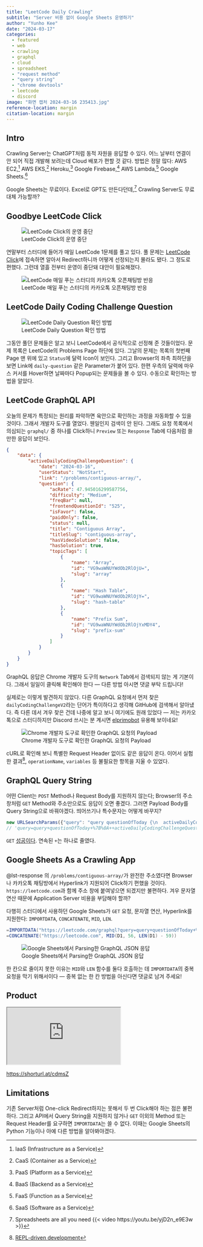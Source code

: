 ```yaml
---
title: "LeetCode Daily Crawling"
subtitle: "Server 비용 없이 Google Sheets 운영하기"
author: "Yunho Kee"
date: "2024-03-17"
categories:
  - featured
  - web
  - crawling
  - graphql
  - cloud
  - spreadsheet
  - "request method"
  - "query string"
  - "chrome devtools"
  - leetcode
  - discord
image: "화면 캡처 2024-03-16 235413.jpg"
reference-location: margin
citation-location: margin
---
```


## Intro

Crawling Server는 ChatGPT처럼 동적 자원을 응답할 수 있다. 어느 날부터 연결이 안 되어 직접 개발해 보려는데 Cloud 배포가 편할 것 같다. 방법은 정말 많다: AWS EC2,^[IaaS (Infrastructure as a Service)] AWS EKS,^[CaaS (Container as a Service)] Heroku,^[PaaS (Platform as a Service)] Google Firebase,^[BaaS (Backend as a Service)] AWS Lambda,^[FaaS (Function as a Service)] Google Sheets.^[SaaS (Software as a Service)]

Google Sheets는 무료이다. Excel로 GPT도 만든다던데,^[Spreadsheets are all you need {{< video https://youtu.be/yjD2n_e9E3w >}}] Crawling Server도 무료 대체 가능할까?

## Goodbye LeetCode Click

::: {layout="[[1], [1], [1]]"}
![LeetCode Click의 운영 중단](화면 캡처 2024-03-16 235413.jpg){group="leetcode-daily-crawling" fig-alt="A screenshot of the discontinuation of the LeetCode click service."}

연말부터 스터디에 들어가 매일 LeetCode 1문제를 풀고 있다. 풀 문제는 [LeetCode Click](https://leetcode.click)에 접속하면 알아서 Redirect하니까 어떻게 선정되는지 몰라도 됐다. 그 정도로 편했다. 그런데 열흘 전부터 운영이 중단돼 대안이 필요해졌다.

![LeetCode 매일 푸는 스터디의 카카오톡 오픈채팅방 반응](KakaoTalk_Snapshot_20240316_233937.png){group="leetcode-daily-crawling" fig-alt="A captured conversation of people frustrated by the discontinuation of the LeetCode click service."}
:::

## LeetCode Daily Coding Challenge Question

![LeetCode Daily Question 확인 방법](화면 캡처 2024-03-17 003045.jpg){group="leetcode-daily-crawling" fig-alt="A screenshot displaying today's question in the problem list and the daily questions for each day on the calendar on the LeetCode website."}

그동안 풀던 문제들은 알고 보니 LeetCode에서 공식적으로 선정해 준 것들이었다. 문제 목록은 LeetCode의 Problems Page 하단에 있다. 그날의 문제는 목록의 첫번째 Page 맨 위에 있고 `Status`에 달력 Icon이 보인다. 그리고 Browser의 좌측 최하단을 보면 Link에 `daily-question` 같은 Parameter가 붙어 있다. 한편 우측의 달력에 마우스 커서를 Hover하면 날짜마다 Popup되는 문제들을 볼 수 있다. 수동으로 확인하는 방법을 알았다.

## LeetCode GraphQL API

오늘의 문제가 특정되는 원리를 파악하면 육안으로 확인하는 과정을 자동화할 수 있을 것이다. 그래서 개발자 도구를 열었다. 웬일인지 검색이 안 된다. 그래도 요청 목록에서 의심되는 `graphql/` 중 하나를 Click하니 `Preview` 또는 `Response` Tab에 다음처럼 쓸 만한 응답이 보인다.

```.json
{
    "data": {
        "activeDailyCodingChallengeQuestion": {
            "date": "2024-03-16",
            "userStatus": "NotStart",
            "link": "/problems/contiguous-array/",
            "question": {
                "acRate": 47.945016299587756,
                "difficulty": "Medium",
                "freqBar": null,
                "frontendQuestionId": "525",
                "isFavor": false,
                "paidOnly": false,
                "status": null,
                "title": "Contiguous Array",
                "titleSlug": "contiguous-array",
                "hasVideoSolution": false,
                "hasSolution": true,
                "topicTags": [
                    {
                        "name": "Array",
                        "id": "VG9waWNUYWdOb2RlOjU=",
                        "slug": "array"
                    },
                    {
                        "name": "Hash Table",
                        "id": "VG9waWNUYWdOb2RlOjY=",
                        "slug": "hash-table"
                    },
                    {
                        "name": "Prefix Sum",
                        "id": "VG9waWNUYWdOb2RlOjYxMDY4",
                        "slug": "prefix-sum"
                    }
                ]
            }
        }
    }
}
```

:::{.callout-note}
GraphQL 응답은 Chrome 개발자 도구의 `Network` Tab에서 검색되지 않는 게 기본이다. 그래서 일일이 클릭해 확인해야 한다 &mdash; 다른 방법 아시면 댓글 부탁 드립니다!
:::

실제로는 이렇게 발견하지 않았다. 다른 GraphQL 요청에서 먼저 찾은 `dailyCodingChallengeV2`라는 단어가 특이하다고 생각해 GitHub에 검색해서 알아냈다. 즉 다른 데서 겨우 찾은 건데 나중에 알고 보니 여기에도 원래 있었다 &mdash; 저는 카카오톡으로 스터디하지만 Discord 쓰시는 분 계시면 [elprimobot](https://github.com/kajahno/elprimobot/blob/857cd02d8e34fd360ad908cb00edc2e1708e7250/api/leetcode/queries.js#L22) 유용해 보이네요!

![Chrome 개발자 도구로 확인한 GraphQL 요청의 Payload](화면 캡처 2024-03-17 015135.jpg){group="leetcode-daily-crawling" fig-alt="A screenshot of a GraphQL request's payload from Chrome DevTools."}

cURL로 확인해 보니 특별한 Request Header 없이도 같은 응답이 온다. 이어서 실험한 결과^[[REPL-driven development](https://www.cs.utexas.edu/ftp/garbage/cs345/schintro-v13/schintro_114.html)],  `operationName`, `variables` 등 불필요한 항목을 지울 수 있었다.

## GraphQL Query String

어떤 Client는 `POST` Method나 Request Body를 지원하지 않는다; Browser의 주소 창처럼 `GET` Method와 주소만으로도 응답이 오면 좋겠다. 그러면 Payload Body를 Query String으로 바꿔야겠다. 띄어쓰기나 특수문자는 어떻게 바꾸지?

```javascript
new URLSearchParams({"query": "query questionOfToday {\n  activeDailyCodingChallengeQuestion {\n    date\n    link\n    question {\n      acRate\n      difficulty\n      frontendQuestionId: questionFrontendId\n      title\n      titleSlug\n    }\n  }\n}"}).toString()
// 'query=query+questionOfToday+%7B%0A++activeDailyCodingChallengeQuestion+%7B%0A++++date%0A++++link%0A++++question+%7B%0A++++++acRate%0A++++++difficulty%0A++++++frontendQuestionId%3A+questionFrontendId%0A++++++title%0A++++++titleSlug%0A++++%7D%0A++%7D%0A%7D'
```

`GET` [성공이다](https://leetcode.com/graphql?query=query+questionOfToday+%7B+activeDailyCodingChallengeQuestion+%7B+link+%7D+%7D). 연속된 `+`는 하나로 줄였다.

## Google Sheets As a Crawling App

@lst-response 의 `/problems/contiguous-array/`가 완전한 주소였다면 Browser나 카카오톡 채팅방에서 Hyperlink가 지원되어 Click하기 편했을 것이다. `https://leetcode.com`과 함께 주소 창에 붙여넣으면 되겠지만 불편하다. 겨우 문자열 연산 때문에 Application Server 비용을 부담해야 할까?

다행히 스터디에서 사용하던 Google Sheets가 `GET` 요청, 문자열 연산, Hyperlink를 지원한다: `IMPORTDATA`, `CONCATENATE`, `MID`, `LEN`.

```scala
=IMPORTDATA("https://leetcode.com/graphql?query=query+questionOfToday+%7B+activeDailyCodingChallengeQuestion+%7B+link+%7D+%7D")
=CONCATENATE("https://leetcode.com", MID(D1, 56, LEN(D1) - 59))
```

![Google Sheets에서 Parsing한 GraphQL JSON 응답](화면 캡처 2024-03-17 031317.jpg){group="leetcode-daily-crawling" fig-alt="A screenshot displaying a hyperlink parsed from a JSON response to a GraphQL request within Google Sheets."}

한 칸으로 줄이지 못한 이유는 `MID`와 `LEN` 함수를 둘다 호출하는 데 `IMPORTDATA`의 중복 요청을 막기 위해서이다 &mdash; 중복 없는 한 칸 방법을 아신다면 댓글로 남겨 주세요!

## Product

<iframe src="https://docs.google.com/spreadsheets/d/e/2PACX-1vQ2m9qgm3GOsed10XSQzleV8QRioetbAUpdA3SkJ-hvjpJh-gz-_ckADAGieCeifnmPXFXsR3O5ayxI/pubhtml?gid=0&amp;single=true&amp;widget=true&amp;headers=false"></iframe>

<https://shorturl.at/cdmsZ>

## Limitations

기존 Server처럼 One-click Redirect하지는 못해서 두 번 Click해야 하는 점은 불편하다. 그리고 API에서 Query String을 지원하지 않거나 `GET` 이외의 Method 또는 Request Header를 요구하면 `IMPORTDATA`는 쓸 수 없다. 이때는 Google Sheets의 Python 기능이나 아예 다른 방법을 알아봐야겠다.